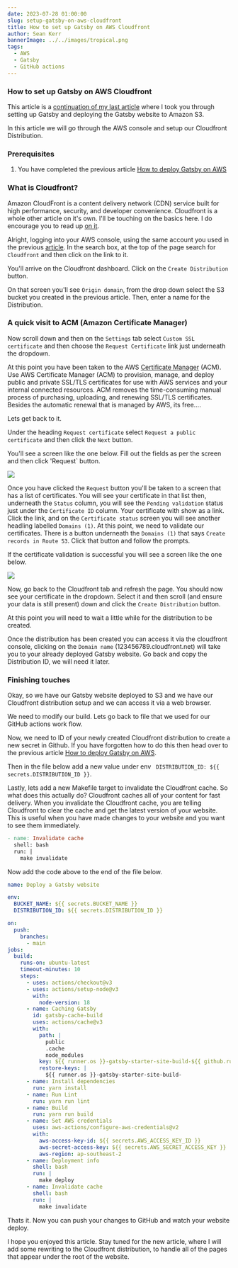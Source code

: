 ```yaml
---
date: 2023-07-28 01:00:00
slug: setup-gatsby-on-aws-cloudfront
title: How to set up Gatsby on AWS Cloudfront
author: Sean Kerr
bannerImage: ../../images/tropical.png
tags:
  - AWS
  - Gatsby
  - GitHub actions
---
```


### How to set up Gatsby on AWS Cloudfront

This article is a [continuation of my last article](/blog/how-to-deploy-gatsby-on-aws/) where I took you through setting up Gatsby and deploying the Gatsby website to Amazon S3.

In this article we will go through the AWS console and setup our Cloudfront Distribution.

### Prerequisites

1. You have completed the previous article [How to deploy Gatsby on AWS](/blog/how-to-deploy-gatsby-on-aws/)

### What is Cloudfront?

Amazon CloudFront is a content delivery network (CDN) service built for high performance, security, and developer convenience. Cloudfront is a whole other article on it's own. I'll be touching on the basics here. I do encourage you to read up [on it](https://aws.amazon.com/cloudfront/).

Alright, logging into your AWS console, using the same account you used in the previous [article](/blog/how-to-deploy-gatsby-on-aws/). In the search box, at the top of the page search for `Cloudfront` and then click on the link to it.

You'll arrive on the Cloudfront dashboard. Click on the `Create Distribution` button.

On that screen you'll see `Origin domain`, from the drop down select the S3 bucket you created in the previous article. Then, enter a name for the Distribution.

### A quick visit to ACM (Amazon Certificate Manager)

Now scroll down and then on the `Settings` tab select `Custom SSL certificate` and then choose the `Request Certificate` link just underneath the dropdown.

At this point you have been taken to the AWS [Certificate Manager](https://aws.amazon.com/certificate-manager/) (ACM). Use AWS Certificate Manager (ACM) to provision, manage, and deploy public and private SSL/TLS certificates for use with AWS services and your internal connected resources. ACM removes the time-consuming manual process of purchasing, uploading, and renewing SSL/TLS certificates. Besides the automatic renewal that is managed by AWS, its free....

Lets get back to it.

Under the heading `Request certificate` select `Request a public certificate` and then click the `Next` button.

You'll see a screen like the one below. Fill out the fields as per the screen and then click 'Request` button.

![](../../images/acm_first.png)

Once you have clicked the `Request` button you'll be taken to a screen that has a list of certificates. You will see your certificate in that list then, underneath the `Status` column, you will see the `Pending validation` status just under the `Certificate ID` column. Your certificate with show as a link. Click the link, and on the `Certificate status` screen you will see another headling labelled `Domains (1)`. At this point, we need to validate our certificates. There is a button underneath the `Domains (1)` that says `Create records in Route 53`. Click that button and follow the prompts.

If the certificate validation is successful you will see a screen like the one below.

![](../../images/validated_cert.png)

Now, go back to the Cloudfront tab and refresh the page. You should now see your certificate in the dropdown. Select it and then scroll (and ensure your data is still present) down and click the `Create Distribution` button.

At this point you will need to wait a little while for the distribution to be created.

Once the distribution has been created you can access it via the cloudfront console, clicking on the `Domain name` (123456789.cloudfront.net) will take you to your already deployed Gatsby website. Go back and copy the Distribution ID, we will need it later.

### Finishing touches

Okay, so we have our Gatsby website deployed to S3 and we have our Cloudfront distribution setup and we can access it via a web browser.

We need to modify our build. Lets go back to file that we used for our GitHub actions work flow.

Now, we need to ID of your newly created Cloudfront distribution to create a new secret in Github. If you have forgotten how to do this then head over to the previous article [How to deploy Gatsby on AWS](/blog/how-to-deploy-gatsby-on-aws/).

Then in the file below add a new value under env ` DISTRIBUTION_ID: ${{ secrets.DISTRIBUTION_ID }}`.

Lastly, lets add a new Makefile target to invalidate the Cloudfront cache. So what does this actually do? Cloudfront caches all of your content for fast delivery. When you invalidate the Cloudfront cache, you are telling Cloudfront to clear the cache and get the latest version of your website. This is useful when you have made changes to your website and you want to see them immediately.

```Makefile
- name: Invalidate cache
  shell: bash
  run: |
    make invalidate
```

Now add the code above to the end of the file below.

```yml
name: Deploy a Gatsby website

env:
  BUCKET_NAME: ${{ secrets.BUCKET_NAME }}
  DISTRIBUTION_ID: ${{ secrets.DISTRIBUTION_ID }}

on:
  push:
    branches:
      - main
jobs:
  build:
    runs-on: ubuntu-latest
    timeout-minutes: 10
    steps:
      - uses: actions/checkout@v3
      - uses: actions/setup-node@v3
        with:
          node-version: 18
      - name: Caching Gatsby
        id: gatsby-cache-build
        uses: actions/cache@v3
        with:
          path: |
            public
            .cache
            node_modules
          key: ${{ runner.os }}-gatsby-starter-site-build-${{ github.run_id }}
          restore-keys: |
            ${{ runner.os }}-gatsby-starter-site-build-
      - name: Install dependencies
        run: yarn install
      - name: Run Lint
        run: yarn run lint
      - name: Build
        run: yarn run build
      - name: Set AWS credentials
        uses: aws-actions/configure-aws-credentials@v2
        with:
          aws-access-key-id: ${{ secrets.AWS_ACCESS_KEY_ID }}
          aws-secret-access-key: ${{ secrets.AWS_SECRET_ACCESS_KEY }}
          aws-region: ap-southeast-2
      - name: Deployment info
        shell: bash
        run: |
          make deploy
      - name: Invalidate cache
        shell: bash
        run: |
          make invalidate
```

Thats it. Now you can push your changes to GitHub and watch your website deploy.

I hope you enjoyed this article. Stay tuned for the new article, where I will add some rewriting to the Cloudfront distribution, to handle all of the pages that appear under the root of the website.
